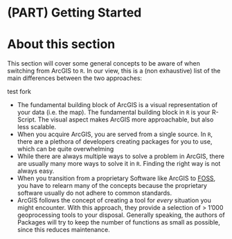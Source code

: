 # (PART) Getting Started {-}

# About this section {-}

This section will cover some general concepts to be aware of when switching from ArcGIS to `R`. In our view, this is a (non exhaustive) list of the main differences between the two approaches:

test fork

- The fundamental building block of ArcGIS is a visual representation of your data (i.e. the map). The fundamental building block in `R` is your R-Script. The visual aspect makes ArcGIS more approachable, but also less scalable.
- When you acquire ArcGIS, you are served from a single source. In `R`, there are a plethora of developers creating packages for you to use, which can be quite overwhelming
- While there are always multiple ways to solve a problem in ArcGIS, there are usually many more ways to solve it in `R`. Finding the right way is not always easy.
- When you transition from a proprietary Software like ArcGIS to [FOSS](https://en.wikipedia.org/wiki/Free_and_open-source_software), you have to relearn many of the concepts because the proprietary software usually do not adhere to common standards.
- ArcGIS follows the concept of creating a tool for *every* situation you might encounter. With this approach, they provide a selection of > 1'000 geoprocessing tools to your disposal. Generally speaking, the authors of Packages will try to keep the number of functions as small as possible, since this reduces maintenance.
<!--
//todo add this somewhere
//body when you add a shapefile to your arcgis project, you basically have a "connection" to this file. in R, you create a virtual copy / an R representation of your dataset within your r session
-->


